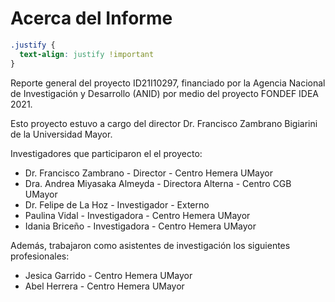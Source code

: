 # Acerca del Informe {.unnumbered}

```css
.justify {
  text-align: justify !important
}
```

::: justify
Reporte general del proyecto ID21I10297, financiado por la Agencia Nacional de Investigación y Desarrollo (ANID) por medio del proyecto FONDEF IDEA 2021.

Esto proyecto estuvo a cargo del director Dr. Francisco Zambrano Bigiarini de la Universidad Mayor.

Investigadores que participaron el el proyecto:

-   Dr. Francisco Zambrano - Director - Centro Hemera UMayor
-   Dra. Andrea Miyasaka Almeyda - Directora Alterna - Centro CGB UMayor
-   Dr. Felipe de La Hoz - Investigador - Externo
-   Paulina Vidal - Investigadora - Centro Hemera UMayor
-   Idania Briceño - Investigadora - Centro Hemera UMayor

Además, trabajaron como asistentes de investigación los siguientes profesionales:

-   Jesica Garrido - Centro Hemera UMayor
-   Abel Herrera - Centro Hemera UMayor
:::
